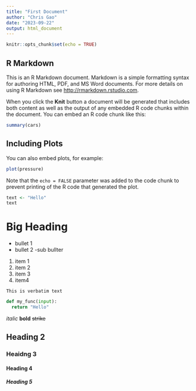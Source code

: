 ```yaml
---
title: "First Document"
author: "Chris Gao"
date: "2023-09-22"
output: html_document
---
```


```r
knitr::opts_chunk$set(echo = TRUE)
```

## R Markdown

This is an R Markdown document. Markdown is a simple formatting syntax for authoring HTML, PDF, and MS Word documents. For more details on using R Markdown see <http://rmarkdown.rstudio.com>.

When you click the **Knit** button a document will be generated that includes both content as well as the output of any embedded R code chunks within the document. You can embed an R code chunk like this:

```r
summary(cars)
```

## Including Plots

You can also embed plots, for example:

```r
plot(pressure)
```

Note that the `echo = FALSE` parameter was added to the code chunk to prevent printing of the R code that generated the plot.

```r
text <- "Hello"
text
```

# Big Heading
- bullet 1
- bullet 2
  -sub bullter

1. item 1
2. item 2
2. item 3
2. item4

```
This is verbatim text
```

```python
def my_func(input):
  return "Hello" 
```

*italic* **bold** ~~strike~~

## Heading 2

### Heaidng 3

#### Heading 4

##### Heading 5











